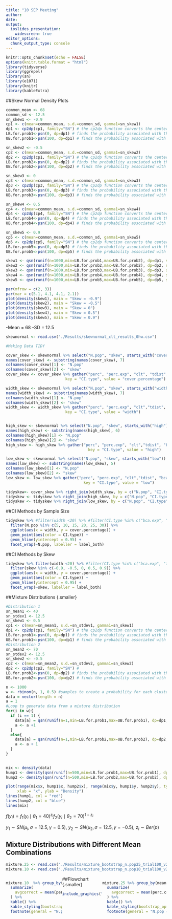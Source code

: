 ```yaml
---
title: "10 SEP Meeting"
author: 
date:
output: 
  ioslides_presentation:
    widescreen: true
editor_options: 
  chunk_output_type: console
---
```


```r
knitr::opts_chunk$set(echo = FALSE)
options(knitr.table.format = "html")
library(tidyverse)
library(ggrepel)
library(sn)
library(e1071)
library(knitr)
library(kableExtra)
```

##Skew Normal Density Plots
```r
common_mean <- 68
common_sd <- 12.5
sn_skew1 <- -0.9  
cp1 <- c(mean=common_mean, s.d.=common_sd, gamma1=sn_skew1)
dp1 <- cp2dp(cp1, family="SN") # the cp2dp function converts the centered parameterization
LB.for.prob1<-psn(0, dp=dp1) # finds the probability associated with the minimum SUS
UB.for.prob1<-psn(100, dp=dp1) # finds the probability associated with the maximum SUS

sn_skew2 <- -0.5 
cp2 <- c(mean=common_mean, s.d.=common_sd, gamma1=sn_skew2)
dp2 <- cp2dp(cp1, family="SN") # the cp2dp function converts the centered parameterization
LB.for.prob2<-psn(0, dp=dp2) # finds the probability associated with the minimum SUS
UB.for.prob2<-psn(100, dp=dp2) # finds the probability associated with the maximum SUS

sn_skew3 <- 0
cp3 <- c(mean=common_mean, s.d.=common_sd, gamma1=sn_skew3)
dp3 <- cp2dp(cp3, family="SN") # the cp2dp function converts the centered parameterization
LB.for.prob3<-psn(0, dp=dp3) # finds the probability associated with the minimum SUS
UB.for.prob3<-psn(100, dp=dp3) # finds the probability associated with the maximum SUS

sn_skew4 <- 0.5
cp4 <- c(mean=common_mean, s.d.=common_sd, gamma1=sn_skew4)
dp4 <- cp2dp(cp4, family="SN") # the cp2dp function converts the centered parameterization
LB.for.prob4<-psn(0, dp=dp4) # finds the probability associated with the minimum SUS
UB.for.prob4<-psn(100, dp=dp4) # finds the probability associated with the maximum SUS

sn_skew5 <- 0.9
cp5 <- c(mean=common_mean, s.d.=common_sd, gamma1=sn_skew5)
dp5 <- cp2dp(cp5, family="SN") # the cp2dp function converts the centered parameterization
LB.for.prob5<-psn(0, dp=dp5) # finds the probability associated with the minimum SUS
UB.for.prob5<-psn(100, dp=dp5) # finds the probability associated with the maximum SUS

skew1 <- qsn(runif(n=1000,min=LB.for.prob1,max=UB.for.prob2), dp=dp1, solver="RFB")
skew2 <- qsn(runif(n=1000,min=LB.for.prob2,max=UB.for.prob2), dp=dp2, solver="RFB")
skew3 <- qsn(runif(n=1000,min=LB.for.prob3,max=UB.for.prob3), dp=dp3, solver="RFB")
skew4 <- qsn(runif(n=1000,min=LB.for.prob4,max=UB.for.prob4), dp=dp4, solver="RFB")
skew5 <- qsn(runif(n=1000,min=LB.for.prob5,max=UB.for.prob5), dp=dp5, solver="RFB")

```
```r
par(mfrow = c(2, 3))
par(mar = c(5.1, 4.1, 4.1, 2.1))
plot(density(skew1), main = "Skew = -0.9")
plot(density(skew2), main = "Skew = -0.5")
plot(density(skew3), main = "Skew = 0")
plot(density(skew4), main = "Skew = 0.5")
plot(density(skew5), main = "Skew = 0.9")
```
<div class="notes">
-Mean = 68
-SD = 12.5
</div>


```r
skewnormal <- read.csv("./Results/skewnormal_clt_results_0hw.csv")

#Making Data TIDY

cover_skew <- skewnormal %>% select("N.pop", "skew", starts_with("cover"))
names(cover_skew) <- substring(names(cover_skew), 7)
colnames(cover_skew)[1] <- "N.pop"
colnames(cover_skew)[2] <- "skew"
cover_skew <- cover_skew %>% gather("perc", "perc.exp", "clt", "tdist", "bca", "bca.exp",
                          key = "CI.type", value = "cover.percentage")

width_skew <- skewnormal %>% select("N.pop", "skew", starts_with("width"))
names(width_skew) <- substring(names(width_skew), 7)
colnames(width_skew)[1] <- "N.pop"
colnames(width_skew)[2] <- "skew"
width_skew <- width_skew %>% gather("perc", "perc.exp", "clt","tdist", "bca", "bca.exp",
                          key = "CI.type", value = "width")


high_skew <- skewnormal %>% select("N.pop", "skew", starts_with("high"))
names(high_skew) <- substring(names(high_skew), 6)
colnames(high_skew)[1] <- "N.pop"
colnames(high_skew)[2] <- "skew"
high_skew <- high_skew %>% gather("perc", "perc.exp", "clt","tdist", "bca", "bca.exp",
                                    key = "CI.type", value = "high")

low_skew <- skewnormal %>% select("N.pop", "skew", starts_with("low"))
names(low_skew) <- substring(names(low_skew), 5)
colnames(low_skew)[1] <- "N.pop"
colnames(low_skew)[2] <- "skew"
low_skew <- low_skew %>% gather("perc", "perc.exp", "clt","tdist", "bca", "bca.exp",
                                  key = "CI.type", value = "low")

tidyskew<- cover_skew %>% right_join(width_skew, by = c("N.pop", "CI.type", "skew"))
tidyskew <- tidyskew %>% right_join(high_skew, by = c("N.pop", "CI.type", "skew"))
tidyskew <- tidyskew %>% right_join(low_skew, by = c("N.pop", "CI.type", "skew"))
```


##CI Methods by Sample Size

```r
tidyskew %>% #filter(width <20) %>% #filter(CI.type %in% c("bca.exp", "tdist", "perc.exp")) %>%  
  filter(N.pop %in% c(5, 10, 15, 20, 25, 30)) %>% 
  ggplot(aes(x = width, y = cover.percentage)) +
  geom_point(aes(color = CI.type)) +
  geom_hline(yintercept = 0.95) +
  facet_wrap(~N.pop, labeller = label_both)
```

##CI Methods by Skew
```r
tidyskew %>% filter(width <20) %>% #filter(CI.type %in% c("bca.exp", "tdist", "perc.exp")) %>%  
  filter(skew %in% c(-0.9, -0.5, 0, 0.5, 0.9)) %>% 
  ggplot(aes(x = width, y = cover.percentage)) +
  geom_point(aes(color = CI.type)) +
  geom_hline(yintercept = 0.95) +
  facet_wrap(~skew, labeller = label_both)
```

##Mixture Distributions {.smaller}

```r
#Distribution 1
sn_mean1 <- 40
sn_stdev1 <- 12.5
sn_skew1 <- 0.5  
cp1 <- c(mean=sn_mean1, s.d.=sn_stdev1, gamma1=sn_skew1)
dp1 <- cp2dp(cp1, family="SN") # the cp2dp function converts the centered parameterization
LB.for.prob1<-psn(0, dp=dp1) # finds the probability associated with the minimum SUS
UB.for.prob1<-psn(100, dp=dp1) # finds the probability associated with the maximum SUS
#Distribution 2
sn_mean2 <- 70
sn_stdev2 <- 12.5
sn_skew2 <- -0.5  
cp2 <- c(mean=sn_mean2, s.d.=sn_stdev2, gamma1=sn_skew2)
dp2 <- cp2dp(cp2, family="SN") # 
LB.for.prob2<-psn(0, dp=dp2) # finds the probability associated with the minimum SUS
UB.for.prob2<-psn(100, dp=dp2) # finds the probability associated with the maximum SUS

n <- 1000
w <- rbinom(n, 1, 0.5) #samples to create a probability for each cluster
data = vector(length = n)
a = 1
#Loop to generate data from a mixture distribution
for(i in w){
  if (i == 1) {
    data[a] = qsn(runif(n=1,min=LB.for.prob1,max=UB.for.prob1), dp=dp1, solver="RFB")
    a <- a +1
  }
  else{
    data[a] = qsn(runif(n=1,min=LB.for.prob2,max=UB.for.prob2), dp=dp2, solver="RFB")
    a <- a + 1
  }
}
  
```
```r
mix <- density(data)
hump1 <- density(qsn(runif(n=500,min=LB.for.prob1,max=UB.for.prob1), dp=dp1, solver="RFB"))
hump2 <- density(qsn(runif(n=500,min=LB.for.prob2,max=UB.for.prob2), dp=dp2, solver="RFB"))

plot(range(mix$x, hump1$x, hump2$x), range(mix$y, hump1$y, hump2$y), type = "n", 
     xlab = "x", ylab = "Density")
lines(hump1, col = "red") 
lines(hump2, col = "blue")
lines(mix)

```
$f(y_{i}) = f_{1}(y_{i} \mid \theta_{1} = 40)^{z_{i}}f_{2}(y_{i} \mid \theta_{2} = 70)^{1-z_{i}}$

$y_{1} \sim SN(\mu_{i},  \sigma = 12.5, \gamma = 0.5)$, 
$y_{2} \sim SN(\mu_{2}, \sigma = 12.5, \gamma = -0.5)$, 
$z_{i} \sim Ber(p)$

## Mixture Distributions with Different Mean Combinations

<style>
.column-left{
  float: left;
  width: 35%;
}

.column-right{
  float: right;
  width: 40%;
}
</style>

```r
mixture.25 <- read.csv("./Results/mixture_bootstrap_n.pop25_trial100_v2.csv")
mixture.10 <- read.csv("./Results/mixture_bootstrap_n.pop10_trial100_v2.csv")
```
<div class = "column-right">
```r
mixture.25 %>% group_by(mean1, mean2) %>% 
  summarize(
    avgcorrect = mean(perc.correct)
  ) %>% 
  kable() %>% 
  kable_styling(bootstrap_options = "striped", full_width = F) %>% 
  footnote(general = "N.pop = 25, N.trials = 100")
```
</div>

<div class = "column-left">
```r
mixture.10  %>% group_by(mean1, mean2) %>% 
  summarize(
    avgcorrect = mean(perc.correct)
  ) %>% 
  kable() %>% 
  kable_styling(bootstrap_options = "striped", full_width = F) %>% 
  footnote(general = "N.pop = 10, N.trials = 100")
```
</div>


<style>
.mycenter {
    text-align:center;
}
</style>

##Flowchart {.smaller}

<div class = "mycenter">
```r
include_graphics("./Plots/Flowchart.png")
```
</div>

